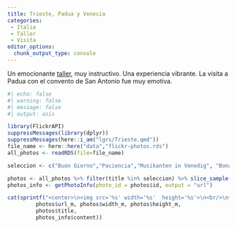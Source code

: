 ```yaml
---
title: Trieste, Padua y Venecia
categories:
 - Italia
 - Taller
 - Visita
editor_options: 
  chunk_output_type: console
---
```


Un emocionante [taller](/evnts/2009_TheoEco.md), muy instructivo. Una experiencia vibrante. La visita a Padua con el convento de San Antonio fue muy emotiva.

```r
#| echo: false
#| warning: false
#| message: false
#| output: asis

library(FlickrAPI)
suppressMessages(library(dplyr))
suppressMessages(here::i_am("lgrs/Trieste.qmd"))
file_name <- here::here("data","flickr-photos.rds")
all_photos <- readRDS(file=file_name)

seleccion <- c("Buon Giorno","Paciencia","Musikanten in Venedig", "Bona sera","Ciao!", "Prato della Valle")

photos <- all_photos %>% filter(title %in% seleccion) %>% slice_sample(n=1)
photos_info <- getPhotoInfo(photo_id = photos$id, output = "url")

cat(sprintf("<center>\n<img src='%s' width='%s'  height='%s'>\n<br/>\n**%s** by <a href='%s' target='flickr'>JR Ferrer Paris @ flickr</a><br/></center>", 
         photos$url_m, photos$width_m, photos$height_m,
         photos$title,
         photos_info$content))
```


